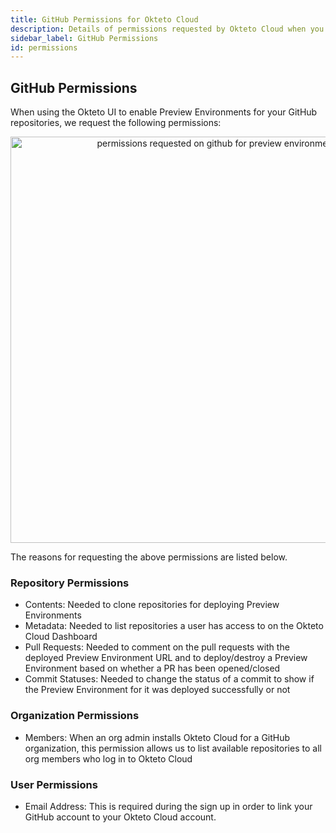 ```yaml
---
title: GitHub Permissions for Okteto Cloud
description: Details of permissions requested by Okteto Cloud when you login using your GitHub account
sidebar_label: GitHub Permissions
id: permissions
---
```



## GitHub Permissions

When using the Okteto UI to enable Preview Environments for your GitHub repositories, we request the following permissions:

<p align="center">
  <Image
    src={require("@site/static/img/preview-env-dashboard-perms.png").default}
    alt="permissions requested on github for preview environments"
    width="650"
  />
</p>

The reasons for requesting the above permissions are listed below.

### Repository Permissions

- Contents: Needed to clone repositories for deploying Preview Environments
- Metadata: Needed to list repositories a user has access to on the Okteto Cloud Dashboard
- Pull Requests: Needed to comment on the pull requests with the deployed Preview Environment URL and to deploy/destroy a Preview Environment based on whether a PR has been opened/closed
- Commit Statuses: Needed to change the status of a commit to show if the Preview Environment for it was deployed successfully or not

### Organization Permissions

- Members: When an org admin installs Okteto Cloud for a GitHub organization, this permission allows us to list available repositories to all org members who log in to Okteto Cloud

### User Permissions

- Email Address: This is required during the sign up in order to link your GitHub account to your Okteto Cloud account.

